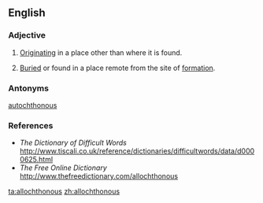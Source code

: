 ==English==

===Adjective===
{{en-adj|-}}

# [[Originating]] in a place other than where it is found.
# {{geology}} [[buried|Buried]] or found in a place remote from the site of [[formation]].

===Antonyms===
[[autochthonous]]

===References===
* ''The Dictionary of Difficult Words'' [[http://www.tiscali.co.uk/reference/dictionaries/difficultwords/data/d0000625.html]]
* ''The Free Online Dictionary'' [[http://www.thefreedictionary.com/allochthonous]]

[[ta:allochthonous]]
[[zh:allochthonous]]